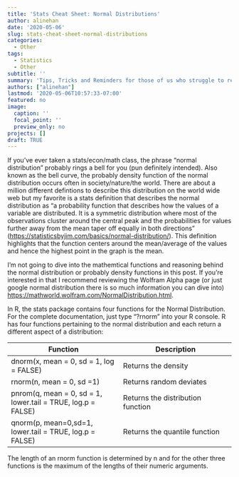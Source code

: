 ```yaml
---
title: 'Stats Cheat Sheet: Normal Distributions'
author: alinehan
date: '2020-05-06'
slug: stats-cheat-sheet-normal-distributions
categories:
  - Other
tags:
  - Statistics
  - Other
subtitle: ''
summary: 'Tips, Tricks and Reminders for those of us who struggle to remember what our professors/Google taught us: Normal Distributions'
authors: ["alinehan"]
lastmod: '2020-05-06T10:57:33-07:00'
featured: no
image:
  caption: ''
  focal_point: ''
  preview_only: no
projects: []
draft: TRUE
---
```


If you've ever taken a stats/econ/math class, the phrase "normal distribution" probably rings a bell for you (pun definitely intended). Also known as the bell curve, the probably density function of the normal distribution occurs often in society/nature/the world. There are about a million different defintions to describe this distribution on the world wide web but my favorite is a stats definition that describes the normal distribution as "a probability function that describes how the values of a variable are distributed. It is a symmetric distribution where most of the observations cluster around the central peak and the probabilities for values further away from the mean taper off equally in both directions" (<https://statisticsbyjim.com/basics/normal-distribution/>). This definition highlights that the function centers around the mean/average of the values and hence the highest point in the graph is the mean. 

I'm not going to dive into the mathemtical functions and reasoning behind the normal distribution or probably density functions in this post. If you're interested in that I recommend reviewing the Wolfram Alpha page (or just google normal distribution there is so much information you can dive into) <https://mathworld.wolfram.com/NormalDistribution.html>. 

In R, the stats package contains four functions for the Normal Distribution. For the complete documentation, just type "?rnorm" into your R console. R has four functions pertaining to the normal distribution and each return a different aspect of a distribution: 

Function  | Description
------------- | -------------
dnorm(x, mean = 0, sd = 1, log = FALSE) | Returns the density 
rnorm(n, mean = 0, sd =1) | Returns random deviates 
pnrom(q, mean = 0, sd = 1, lower.tail = TRUE, log.p = FALSE) | Returns the distribution function
qnorm(p, mean=0,sd=1, lower.tail = TRUE, log.p = FALSE) |  Returns the quantile function 

The length of an rnorm function is determined by n and for the other three functions is the maximum of the lengths of their numeric arguments. 






